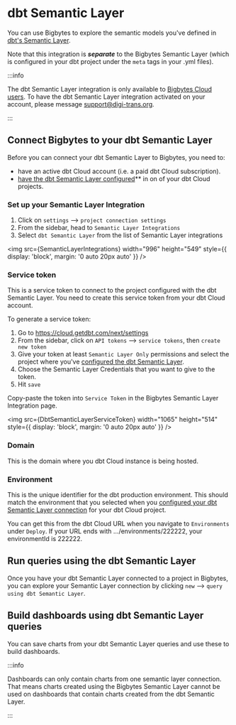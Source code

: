 
# dbt Semantic Layer

You can use Bigbytes to explore the semantic models you've defined in [dbt's Semantic Layer](https://www.getdbt.com/product/semantic-layer).

Note that this integration is **_separate_** to the Bigbytes Semantic Layer (which is configured in your dbt project under the `meta` tags in your .yml files).

:::info

The dbt Semantic Layer integration is only available to [Bigbytes Cloud users](https://www.bigbytes.com/pricing). To have the dbt Semantic Layer integration activated on your account, please message support@digi-trans.org.

:::

## Connect Bigbytes to your dbt Semantic Layer

Before you can connect your dbt Semantic Layer to Bigbytes, you need to:

- have an active dbt Cloud account (i.e. a paid dbt Cloud subscription).
- [have the dbt Semantic Layer configured](https://docs.getdbt.com/guides/sl-snowflake-qs?step=14)\*\* in on of your dbt Cloud projects.

### Set up your Semantic Layer Integration

1. Click on `settings` --> `project connection settings`
2. From the sidebar, head to `Semantic Layer Integrations`
3. Select `dbt Semantic Layer` from the list of Semantic Layer integrations

<img
  src={SemanticLayerIntegrations}
  width="996"
  height="549"
  style={{ display: 'block', margin: '0 auto 20px auto' }}
/>

### Service token

This is a service token to connect to the project configured with the dbt Semantic Layer. You need to create this service token from your dbt Cloud account.

To generate a service token:

1. Go to https://cloud.getdbt.com/next/settings
2. From the sidebar, click on `API tokens` --> `service tokens`, then `create new token`
3. Give your token at least `Semantic Layer Only` permissions and select the project where you've [configured the dbt Semantic Layer](https://docs.getdbt.com/docs/use-dbt-semantic-layer/setup-sl#set-up-dbt-semantic-layer).
4. Choose the Semantic Layer Credentials that you want to give to the token.
5. Hit `save`

Copy-paste the token into `Service Token` in the Bigbytes Semantic Layer Integration page.

<img
  src={DbtSemanticLayerServiceToken}
  width="1065"
  height="514"
  style={{ display: 'block', margin: '0 auto 20px auto' }}
/>

### Domain

This is the domain where you dbt Cloud instance is being hosted.

### Environment

This is the unique identifier for the dbt production environment. This should match the environment that you selected when you [configured your dbt Semantic Layer connection](https://docs.getdbt.com/docs/use-dbt-semantic-layer/setup-sl#1-select-environment) for your dbt Cloud project.

You can get this from the dbt Cloud URL when you navigate to `Environments` under `Deploy`. If your URL ends with .../environments/222222, your environmentId is 222222.

## Run queries using the dbt Semantic Layer

Once you have your dbt Semantic Layer connected to a project in Bigbytes, you can explore your Semantic Layer connection by clicking `new` --> `query using dbt Semantic Layer`.

## Build dashboards using dbt Semantic Layer queries

You can save charts from your dbt Semantic Layer queries and use these to build dashboards.

:::info

Dashboards can only contain charts from one semantic layer connection. That means charts created using the Bigbytes Semantic Layer cannot be used on dashboards that contain charts created from the dbt Semantic Layer.

:::
